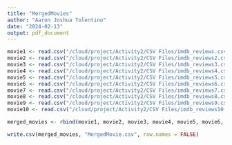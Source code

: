 ```yaml
---
title: "MergedMovies"
author: "Aaron Joshua Tolentino"
date: "2024-02-13"
output: pdf_document
---
```


``` r
movie1 <- read.csv("/cloud/project/Activity2/CSV Files/imdb_reviews.csv")
movie2 <- read.csv("/cloud/project/Activity2/CSV Files/imdb_reviews2.csv")
movie3 <- read.csv("/cloud/project/Activity2/CSV Files/imdb_reviews3.csv")
movie4 <- read.csv("/cloud/project/Activity2/CSV Files/imdb_reviews4.csv")
movie5 <- read.csv("/cloud/project/Activity2/CSV Files/imdb_reviews5.csv")
movie6 <- read.csv("/cloud/project/Activity2/CSV Files/imdb_reviews6.csv")
movie7 <- read.csv("/cloud/project/Activity2/CSV Files/imdb_reviews7.csv")
movie8 <- read.csv("/cloud/project/Activity2/CSV Files/imdb_reviews8.csv")
movie9 <- read.csv("/cloud/project/Activity2/CSV Files/imdb_reviews9.csv")
movie10 <- read.csv("/cloud/project/Activity2/CSV Files/imdb_reviews10.csv")
```

```r
merged_movies <- rbind(movie1, movie2, movie3, movie4, movie5, movie6, movie7, movie8, movie9, movie10)
```

```r
write.csv(merged_movies, "MergedMovie.csv", row.names = FALSE)
```
